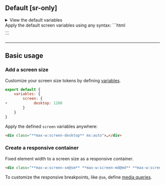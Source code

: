 ## Default [sr-only]
<Reference />
<details>
    <summary>View the default variables</summary>
    <div>
        <Code lang="js" beautify>
            {`export default { variables: { screen: ${JSON.stringify(require('@master/css').variables.screen)}} }`}
        </Code>
    </div>
</details>
Apply the default screen variables using any syntax:
```html
<div class="**w:screen-sm** **max-w:screen-lg**">…</div>
```

---

## Basic usage
### Add a screen size
Customize your screen size tokens by defining [variables](/docs/variables).
```js name=master.css.js
export default {
    variables: {
        screen: {
+            desktop: 1280
        }
    }
}
```
Apply the defined `screen` variables anywhere:
```html
<div class="**max-w:screen-desktop** mx:auto">…</div>
```

### Create a responsive container
Fixed element width to a screen size as a responsive container.
```html
<div class="**max-w:screen-sm@sm** **max-w:screen-md@md** **max-w:screen-lg@lg** …">…</div>
```
To customize the responsive breakpoints, like `@sm`, define [media queries](/docs/media-queries).